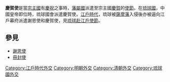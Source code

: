 '''慶賀使'''是當[[宗主國|宗主國]]有[[慶祝|慶祝]]之事時，[[藩屬國|藩屬國]]派遣至宗主國[[慶賀|慶賀]]的[[使節|使節]]。在[[琉球國|琉球國]]，中國皇帝即位時，琉球國會派遣慶賀使。[[江戶時代|江戶時代]]，琉球被[[薩摩藩|薩摩藩]]入侵後亦被逼向江戶幕府派遣謝恩使和慶賀使，見[[琉球赴江戶使節|琉球赴江戶使節]]。
==參見==
*[[謝恩使|謝恩使]]
*[[冊封使|冊封使]]


[[Category:江戶時代外交|Category:江戶時代外交]]
[[Category:明朝外交|Category:明朝外交]]
[[Category:清朝外交|Category:清朝外交]]
[[Category:琉球國外交|Category:琉球國外交]]